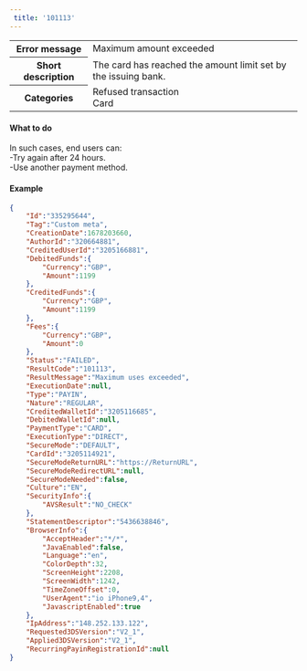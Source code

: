 ---  
 title: '101113'  
---  
  
<table>
    <tbody>
        <tr>
            <th><strong>Error message</strong></th>
            <td>Maximum amount exceeded</td>
        </tr>
        <tr>
            <th><strong>Short description</strong></th>
            <td>The card has reached the amount limit set by the issuing bank.</td>
        </tr>
        <tr>
            <th><strong>Categories</strong></th>
            <td>  
<div class="label">Refused transaction</div>  
<div class="label">Card</div>
</td>
        </tr>
    </tbody>
</table>  

#### What to do  

In such cases, end users can:  
-Try again after 24 hours.  
-Use another payment method.  

#### Example  
```json API Response
{
    "Id":"335295644",
    "Tag":"Custom meta",
    "CreationDate":1678203660,
    "AuthorId":"320664881",
    "CreditedUserId":"3205166881",
    "DebitedFunds":{
        "Currency":"GBP",
        "Amount":1199
    },
    "CreditedFunds":{
        "Currency":"GBP",
        "Amount":1199
    },
    "Fees":{
        "Currency":"GBP",
        "Amount":0
    },
    "Status":"FAILED",
    "ResultCode":"101113",
    "ResultMessage":"Maximum uses exceeded",
    "ExecutionDate":null,
    "Type":"PAYIN",
    "Nature":"REGULAR",
    "CreditedWalletId":"3205116685",
    "DebitedWalletId":null,
    "PaymentType":"CARD",
    "ExecutionType":"DIRECT",
    "SecureMode":"DEFAULT",
    "CardId":"3205114921",
    "SecureModeReturnURL":"https://ReturnURL",
    "SecureModeRedirectURL":null,
    "SecureModeNeeded":false,
    "Culture":"EN",
    "SecurityInfo":{
        "AVSResult":"NO_CHECK"
    },
    "StatementDescriptor":"5436638846",
    "BrowserInfo":{
        "AcceptHeader":"*/*",
        "JavaEnabled":false,
        "Language":"en",
        "ColorDepth":32,
        "ScreenHeight":2208,
        "ScreenWidth":1242,
        "TimeZoneOffset":0,
        "UserAgent":"io iPhone9,4",
        "JavascriptEnabled":true
    },
    "IpAddress":"148.252.133.122",
    "Requested3DSVersion":"V2_1",
    "Applied3DSVersion":"V2_1",
    "RecurringPayinRegistrationId":null
}
```